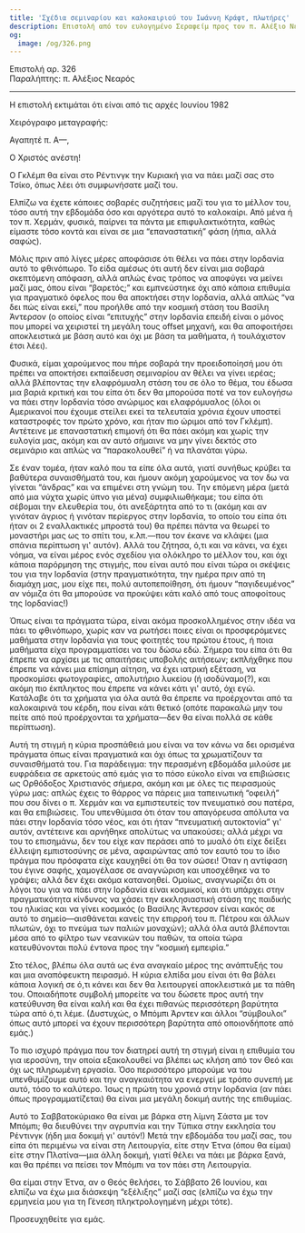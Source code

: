 ```yaml
---
title: 'Σχέδια σεμιναρίου και καλοκαιριού του Ιωάννη Κράφτ, πλωτήρες'
description: Επιστολή από τον ευλογημένο Σεραφείμ προς τον π. Αλέξιο Νεαρό.
og:
  image: /og/326.png
---
```


<div style={{textAlign:'right', fontFamily:'monospace'}}>Επιστολή αρ. 326</div>
<div style={{textAlign:'left', fontFamily:'monospace'}}>Παραλήπτης: π. Αλέξιος Νεαρός</div>

---

Η επιστολή εκτιμάται ότι είναι από τις αρχές Ιουνίου 1982

Χειρόγραφο μεταγραφής:

Αγαπητέ π. Α—,

Ο Χριστός ανέστη!

Ο Γκλέμπ θα είναι στο Ρέντινγκ την Κυριακή για να πάει μαζί σας στο Τσίκο, όπως λέει ότι συμφωνήσατε μαζί του.

Ελπίζω να έχετε κάποιες σοβαρές συζητήσεις μαζί του για το μέλλον του, τόσο αυτή την εβδομάδα όσο και αργότερα αυτό το καλοκαίρι. Από μένα ή τον π. Χερμάν, φυσικά, παίρνει τα πάντα με επιφυλακτικότητα, καθώς είμαστε τόσο κοντά και είναι σε μια “επαναστατική” φάση (ήπια, αλλά σαφώς).

Μόλις πριν από λίγες μέρες αποφάσισε ότι θέλει να πάει στην Ιορδανία αυτό το φθινόπωρο. Το είδα αμέσως ότι αυτή δεν είναι μια σοβαρά σκεπτόμενη απόφαση, αλλά απλώς ένας τρόπος να αποφύγει να μείνει μαζί μας, όπου είναι “βαρετός;” και εμπνεύστηκε όχι από κάποια επιθυμία για πραγματικό όφελος που θα αποκτήσει στην Ιορδανία, αλλά απλώς “να δει πώς είναι εκεί,” που προήλθε από την κοσμική στάση του Βασίλη Άντερσον (ο οποίος είναι “επιτυχής” στην Ιορδανία επειδή είναι ο μόνος που μπορεί να χειριστεί τη μεγάλη τους offset μηχανή, και θα αποφοιτήσει αποκλειστικά με βάση αυτό και όχι με βάση τα μαθήματα, ή τουλάχιστον έτσι λέει).

Φυσικά, είμαι χαρούμενος που πήρε σοβαρά την προειδοποίησή μου ότι πρέπει να αποκτήσει εκπαίδευση σεμιναρίου αν θέλει να γίνει ιερέας; αλλά βλέποντας την ελαφρόμυαλη στάση του σε όλο το θέμα, του έδωσα μια βαριά κριτική και του είπα ότι δεν θα μπορούσα ποτέ να τον ευλογήσω να πάει στην Ιορδανία τόσο ανώριμος και ελαφρόμυαλος (όλοι οι Αμερικανοί που έχουμε στείλει εκεί τα τελευταία χρόνια έχουν υποστεί καταστροφές τον πρώτο χρόνο, και ήταν πιο ώριμοι από τον Γκλέμπ). Αντέτεινε με επαναστατική επιμονή ότι θα πάει ακόμη και χωρίς την ευλογία μας, ακόμη και αν αυτό σήμαινε να μην γίνει δεκτός στο σεμινάριο και απλώς να “παρακολουθεί” ή να πλανάται γύρω.

Σε έναν τομέα, ήταν καλό που τα είπε όλα αυτά, γιατί συνήθως κρύβει τα βαθύτερα συναισθήματά του, και ήμουν ακόμη χαρούμενος να τον δω να γίνεται “άνδρας” και να επιμένει στη γνώμη του. Την επόμενη μέρα (μετά από μια νύχτα χωρίς ύπνο για μένα) συμφιλιωθήκαμε; του είπα ότι σέβομαι την ελευθερία του, ότι ανεξάρτητα από το τι (ακόμη και αν γινόταν άγριος ή γινόταν περίεργος στην Ιορδανία, το οποίο του είπα ότι ήταν οι 2 εναλλακτικές μπροστά του) θα πρέπει πάντα να θεωρεί το μοναστήρι μας ως το σπίτι του, κ.λπ.—που τον έκανε να κλάψει (μια σπάνια περίπτωση γι' αυτόν). Αλλά του ζήτησα, ό,τι και να κάνει, να έχει νόημα, να είναι μέρος ενός σχεδίου για ολόκληρο το μέλλον του, και όχι κάποια παρόρμηση της στιγμής, που είναι αυτό που είναι τώρα οι σκέψεις του για την Ιορδανία (στην πραγματικότητα, την ημέρα πριν από τη διαμάχη μας, μου είχε πει, πολύ αυτοπεποίθηση, ότι ήμουν “παγιδευμένος” αν νόμιζα ότι θα μπορούσε να προκύψει κάτι καλό από τους αποφοίτους της Ιορδανίας!)

Όπως είναι τα πράγματα τώρα, είναι ακόμα προσκολλημένος στην ιδέα να πάει το φθινόπωρο, χωρίς καν να ρωτήσει ποιες είναι οι προσφερόμενες μαθήματα στην Ιορδανία για τους φοιτητές του πρώτου έτους, ή ποια μαθήματα είχα προγραμματίσει να του δώσω εδώ. Σήμερα του είπα ότι θα έπρεπε να αρχίσει με τις απαιτήσεις υποβολής αιτήσεων; εκπλήχθηκε που έπρεπε να κάνει μια επίσημη αίτηση, να έχει ιατρική εξέταση, να προσκομίσει φωτογραφίες, απολυτήριο λυκείου (ή ισοδύναμο(?), και ακόμη πιο έκπληκτος που έπρεπε να κάνει κάτι γι' αυτό, όχι εγώ. Κατάλαβε ότι τα χρήματα για όλα αυτά θα έπρεπε να προέρχονται από τα καλοκαιρινά του κέρδη, που είναι κάτι θετικό (οπότε παρακαλώ μην του πείτε από πού προέρχονται τα χρήματα—δεν θα είναι πολλά σε κάθε περίπτωση).

Αυτή τη στιγμή η κύρια προσπάθειά μου είναι να τον κάνω να δει ορισμένα πράγματα όπως είναι πραγματικά και όχι όπως τα χρωματίζουν τα συναισθήματά του. Για παράδειγμα: την περασμένη εβδομάδα μιλούσε με ευφράδεια σε αρκετούς από εμάς για το πόσο εύκολο είναι να επιβιώσεις ως Ορθόδοξος Χριστιανός σήμερα, ακόμη και με όλες τις πειρασμούς γύρω μας: απλώς έχεις το θάρρος να πάρεις μια ταπεινωτική “οφειλή” που σου δίνει ο π. Χερμάν και να εμπιστευτείς τον πνευματικό σου πατέρα, και θα επιβιώσεις. Του υπενθύμισα ότι όταν του απαγόρευσα απόλυτα να πάει στην Ιορδανία τόσο νέος, και ότι ήταν “πνευματική αυτοκτονία” γι' αυτόν, αντέτεινε και αρνήθηκε απολύτως να υπακούσει; αλλά μέχρι να του το επισημάνω, δεν του είχε καν περάσει από το μυαλό ότι είχε δείξει έλλειψη εμπιστοσύνης σε μένα, αφαιρώντας από τον εαυτό του το ίδιο πράγμα που πρόσφατα είχε καυχηθεί ότι θα τον σώσει! Όταν η αντίφαση του έγινε σαφής, χαμογέλασε σε αναγνώριση και υποσχέθηκε να το γράψει; αλλά δεν έχει ακόμα κατανοηθεί. Ομοίως, αναγνωρίζει ότι οι λόγοι του για να πάει στην Ιορδανία είναι κοσμικοί, και ότι υπάρχει στην πραγματικότητα κίνδυνος να χάσει την εκκλησιαστική στάση της παιδικής του ηλικίας και να γίνει κοσμικός (ο Βασίλης Άντερσον είναι κακός σε αυτό το σημείο—αισθάνεται κανείς την επιρροή του π. Πέτρου και άλλων πλωτών, όχι το πνεύμα των παλιών μοναχών); αλλά όλα αυτά βλέπονται μέσα από το φίλτρο των νεανικών του παθών, τα οποία τώρα κατευθύνονται πολύ έντονα προς την “κοσμική εμπειρία.”

Στο τέλος, βλέπω όλα αυτά ως ένα αναγκαίο μέρος της ανάπτυξής του και μια αναπόφευκτη πειρασμό. Η κύρια ελπίδα μου είναι ότι θα βάλει κάποια λογική σε ό,τι κάνει και δεν θα λειτουργεί αποκλειστικά με τα πάθη του. Οποιαδήποτε συμβολή μπορείτε να του δώσετε προς αυτή την κατεύθυνση θα είναι καλή και θα έχει πιθανώς περισσότερη βαρύτητα τώρα από ό,τι λέμε. (Δυστυχώς, ο Μπόμπι Άρντεν και άλλοι “σύμβουλοι” όπως αυτό μπορεί να έχουν περισσότερη βαρύτητα από οποιονδήποτε από εμάς.)

Το πιο ισχυρό πράγμα που τον διατηρεί αυτή τη στιγμή είναι η επιθυμία του για ιεροσύνη, την οποία εξακολουθεί να βλέπει ως κλήση από τον Θεό και όχι ως πληρωμένη εργασία. Όσο περισσότερο μπορούμε να του υπενθυμίζουμε αυτό και την αναγκαιότητα να ενεργεί με τρόπο συνεπή με αυτό, τόσο το καλύτερο. Ίσως η πρώτη του χρονιά στην Ιορδανία (αν πάει όπως προγραμματίζεται) θα είναι μια μεγάλη δοκιμή αυτής της επιθυμίας.

Αυτό το Σαββατοκύριακο θα είναι με βάρκα στη λίμνη Σάστα με τον Μπόμπι; θα διευθύνει την αγρυπνία και την Τύπικα στην εκκλησία του Ρέντινγκ (ήδη μια δοκιμή γι' αυτόν!) Μετά την εβδομάδα του μαζί σας, του είπα ότι περιμένω να είναι στη Λειτουργία, είτε στην Έτνα (όπου θα είμαι) είτε στην Πλατίνα—μια άλλη δοκιμή, γιατί θέλει να πάει με βάρκα ξανά, και θα πρέπει να πείσει τον Μπόμπι να τον πάει στη Λειτουργία.

Θα είμαι στην Έτνα, αν ο Θεός θελήσει, το Σάββατο 26 Ιουνίου, και ελπίζω να έχω μια διάσκεψη “εξέλιξης” μαζί σας (ελπίζω να έχω την ερμηνεία μου για τη Γένεση πληκτρολογημένη μέχρι τότε).

Προσευχηθείτε για εμάς.
